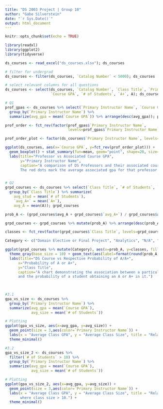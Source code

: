 ---
title: "DS 2003 Project | Group 10"
author: "Gabe Silverstein"
date: "`r Sys.Date()`"
output: html_document
---

```{r setup, include=FALSE}
knitr::opts_chunk$set(echo = TRUE)
```

```{r}
library(readxl)
library(ggplot2)
library(tidyverse)
```

```{r}
ds_courses <- read_excel("ds_courses.xlsx"); ds_courses
```

```{r}
# filter for undergrad
ds_courses <- filter(ds_courses, `Catalog Number` < 5000); ds_courses 
```

```{r}
# select relevant columns for all questions
ds_courses <- select(ds_courses, `Catalog Number`, `Class Title`, `Primary Instructor Name`, 
                     `Course GPA`, `# of Students`, `A+`, A); ds_courses
```


```{r}
# Q1
prof_gpas <- ds_courses %>% select(`Primary Instructor Name`, `Course GPA`) %>%     
  group_by(`Primary Instructor Name`) %>%
  summarize(avg_gpa = mean(`Course GPA`)) %>% arrange(desc(avg_gpa)); prof_gpas

prof_order <- fct_rev(factor(prof_gpas$`Primary Instructor Name`, 
                             levels=prof_gpas$`Primary Instructor Name`)); prof_order

prof_order_plot <- factor(ds_courses$`Primary Instructor Name`, levels=prof_order)

ggplot(ds_courses, aes(x=`Course GPA`, y=fct_rev(prof_order_plot))) + 
  geom_boxplot() + stat_summary(fun=mean, geom="point", shape=20, size=2, color="red") + 
  labs(title="Professor vs Associated Course GPA",
       y="Primary Instructor Name",
       caption="A comparison of DS Professors and their associated course gpa in the past 3 years.
       The red dots mark the average associated gpa for that professor.")



```

```{r}
# Q2
grpd_courses <- ds_courses %>% select(`Class Title`, `# of Students`, `A+`, A) %>% 
  group_by(`Class Title`) %>% summarize(
    avg_stud = mean(`# of Students`), 
    `avg_A+` = mean(`A+`),
    avg_A = mean(A)); grpd_courses

prob_A <- (grpd_courses$avg_A + grpd_courses$`avg_A+`) / grpd_courses$avg_stud; prob_A

grpd_courses <- grpd_courses %>% mutate(prob_A) %>% arrange(desc(prob_A)); grpd_courses

classes <- fct_rev(factor(grpd_courses$`Class Title`, levels=grpd_courses$`Class Title`))

Category <- c("Domain Elective or Final Project", "Analytics", "N/A", "Foundational Programming", "Systems", "Data Design or Value", "N/A", "Analytics", "Data Design or Value")

ggplot(grpd_courses %>% mutate(Category), aes(x=prob_A, y=classes, fill=Category)) + geom_col() + xlim(0, 1) +
  theme_gray(base_size = 10) + geom_text(aes(label=format(round(prob_A, 2), nsmall = 2)), hjust=1.2) +
  labs(title="DS Course vs Respective Probability of A/A+",
      x="Probability of A or A+",
      y="Class Title",
      caption="A chart demonstrating the association between a particular undergraduate DS course
      and the probability of a student obtaining an A or A+ in it.")
  
  

```

```{r}
#3.1
gpa_vs_size <- ds_courses %>%
  group_by(`Primary Instructor Name`) %>%
  summarize(avg_gpa = mean(`Course GPA`),
            avg_size = mean(`# of Students`))

# Plotting
ggplot(gpa_vs_size, aes(x=avg_gpa, y=avg_size)) +
  geom_point(size = 3,aes(color=`Primary Instructor Name`)) +
  labs(x = "Average Class GPA", y = "Average Class Size", title = "Relationship between Average Class GPA and Average Class Size by Instructor", caption="A plot demonstrating the correlation between the average size and average GPA of a course, across different instructors.") +
  theme_minimal() 
```
```{r}
#3.2
gpa_vs_size_2 <- ds_courses %>%
  filter(`# of Students` > 10) %>%
  group_by(`Primary Instructor Name`) %>%
  summarize(avg_gpa = mean(`Course GPA`),
            avg_size = mean(`# of Students`))

# Plotting
ggplot(gpa_vs_size_2, aes(x=avg_gpa, y=avg_size)) +
  geom_point(size = 3,aes(color=`Primary Instructor Name`)) +
  labs(x = "Average Class GPA", y = "Average Class Size", title = "Relationship between Average Class GPA and Average Class Size by Instructor", caption="A plot demonstrating the correlation between the average size and average GPA of a course, across different instructors, 
       where class size > 10.") +
  theme_minimal() 
```

